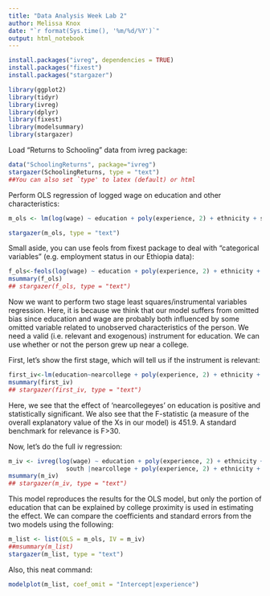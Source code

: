 ---
title: "Data Analysis Week Lab 2"
author: Melissa Knox
date: "`r format(Sys.time(), '%m/%d/%Y')`"
output: html_notebook
---

```{r}
install.packages("ivreg", dependencies = TRUE)
install.packages("fixest")
install.packages("stargazer")
```


```{r}
library(ggplot2)
library(tidyr)
library(ivreg)
library(dplyr)
library(fixest)
library(modelsummary)
library(stargazer)
```



Load "Returns to Schooling" data from ivreg package:
```{r}
data("SchoolingReturns", package="ivreg")
stargazer(SchoolingReturns, type = "text")   
##You can also set `type' to latex (default) or html
```

Perform OLS regression of logged wage on education and other characteristics:

```{r}
m_ols <- lm(log(wage) ~ education + poly(experience, 2) + ethnicity + smsa + south, data = SchoolingReturns)

stargazer(m_ols, type = "text")

```

Small aside, you can use feols from fixest package to deal with "categorical variables" (e.g. employment status in our Ethiopia data):

```{r}
f_ols<-feols(log(wage) ~ education + poly(experience, 2) + ethnicity + smsa + south+i(parents14), data = SchoolingReturns)
msummary(f_ols)
## stargazer(f_ols, type = "text")
```

Now we want to perform two stage least squares/instrumental variables regression.  Here, it is because we think that our model suffers from omitted bias since education and wage are probably both influenced by some omitted variable related to unobserved characteristics of the person.  We need a valid (i.e. relevant and exogenous) instrument for education.  We can use whether or not the person grew up near a college.

First, let's show the first stage, which will tell us if the instrument is relevant:
```{r}
first_iv<-lm(education~nearcollege + poly(experience, 2) + ethnicity + smsa + south, model=TRUE, data = SchoolingReturns)
msummary(first_iv)
## stargazer(first_iv, type = "text")

```
Here, we see that the effect of 'nearcollegeyes' on education is positive and statistically significant.  We also see that the F-statistic (a measure of the overall explanatory value of the Xs in our model) is 451.9.  A standard benchmark for relevance is F>30.

Now, let's do the full iv regression:
```{r}
m_iv <- ivreg(log(wage) ~ education + poly(experience, 2) + ethnicity + smsa + 
                south |nearcollege + poly(experience, 2) + ethnicity + smsa + south, data = SchoolingReturns)
msummary(m_iv)
## stargazer(m_iv, type = "text")
```

This model reproduces the results for the OLS model, but only the portion of education that can be explained by college proximity is used in estimating the effect.  We can compare the coefficients and standard errors from the two models using the following:
```{r}
m_list <- list(OLS = m_ols, IV = m_iv)
##msummary(m_list)
stargazer(m_list, type = "text")
```

Also, this neat command:
```{r}
modelplot(m_list, coef_omit = "Intercept|experience")
```


  